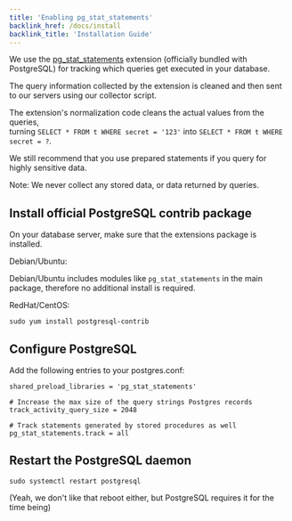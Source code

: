 ```yaml
---
title: 'Enabling pg_stat_statements'
backlink_href: /docs/install
backlink_title: 'Installation Guide'
---
```


We use the [pg\_stat\_statements](http://www.postgresql.org/docs/current/static/pgstatstatements.html) extension (officially bundled with PostgreSQL) for tracking which queries get executed in your database.

The query information collected by the extension is cleaned and then sent to our servers using our collector script.

The extension's normalization code cleans the actual values from the queries,<br />
turning ```SELECT * FROM t WHERE secret = '123'``` into ```SELECT * FROM t WHERE secret = ?```.

We still recommend that you use prepared statements if you query for highly sensitive data.

Note: We never collect any stored data, or data returned by queries.

## Install official PostgreSQL contrib package

On your database server, make sure that the extensions package is installed.

Debian/Ubuntu:

Debian/Ubuntu includes modules like `pg_stat_statements` in the main package,
therefore no additional install is required.

RedHat/CentOS:

```
sudo yum install postgresql-contrib
```

## Configure PostgreSQL

Add the following entries to your postgres.conf:

```
shared_preload_libraries = 'pg_stat_statements'

# Increase the max size of the query strings Postgres records
track_activity_query_size = 2048

# Track statements generated by stored procedures as well
pg_stat_statements.track = all
```

## Restart the PostgreSQL daemon

```
sudo systemctl restart postgresql
```

(Yeah, we don't like that reboot either, but PostgreSQL requires it for the time being)


<br />
<div><SignupCTA eventLabel="Docs" /></div>
